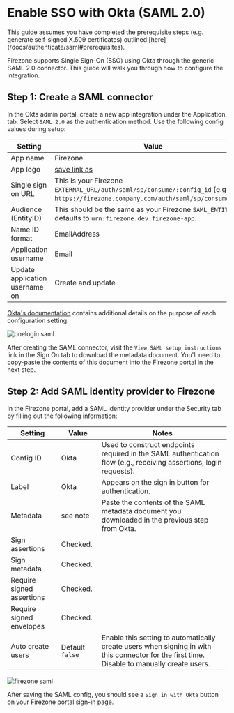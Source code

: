 
# Enable SSO with Okta (SAML 2.0)

<Alert color="info">
  This guide assumes you have completed the prerequisite steps (e.g. generate
  self-signed X.509 certificates) outlined
  [here](/docs/authenticate/saml#prerequisites).
</Alert>

Firezone supports Single Sign-On (SSO) using Okta through the generic SAML 2.0
connector. This guide will walk you through how to configure the integration.

## Step 1: Create a SAML connector

In the Okta admin portal, create a new app integration under the Application
tab. Select `SAML 2.0` as the authentication method. Use the following config
values during setup:

| Setting                        | Value                                                                                                                                  |
| ------------------------------ | -------------------------------------------------------------------------------------------------------------------------------------- |
| App name                       | Firezone                                                                                                                               |
| App logo                       | [save link as](/images/save-logo.png)                                                                                                  |
| Single sign on URL             | This is your Firezone `EXTERNAL_URL/auth/saml/sp/consume/:config_id` (e.g., `https://firezone.company.com/auth/saml/sp/consume/okta`). |
| Audience (EntityID)            | This should be the same as your Firezone `SAML_ENTITY_ID`, defaults to `urn:firezone.dev:firezone-app`.                                |
| Name ID format                 | EmailAddress                                                                                                                           |
| Application username           | Email                                                                                                                                  |
| Update application username on | Create and update                                                                                                                      |

[Okta's documentation](https://help.okta.com/oie/en-us/Content/Topics/Apps/Apps_App_Integration_Wizard_SAML.htm)
contains additional details on the purpose of each configuration setting.

<Image className="mx-auto"
  src="/images/okta-saml.png"
  width={960}
  height={540}
  alt="onelogin saml"
/>

After creating the SAML connector, visit the `View SAML setup instructions` link
in the Sign On tab to download the metadata document. You'll need to copy-paste
the contents of this document into the Firezone portal in the next step.

## Step 2: Add SAML identity provider to Firezone

In the Firezone portal, add a SAML identity provider under the Security tab by
filling out the following information:

| Setting                   | Value           | Notes                                                                                                                                       |
| ------------------------- | --------------- | ------------------------------------------------------------------------------------------------------------------------------------------- |
| Config ID                 | Okta            | Used to construct endpoints required in the SAML authentication flow (e.g., receiving assertions, login requests).                          |
| Label                     | Okta            | Appears on the sign in button for authentication.                                                                                           |
| Metadata                  | see note        | Paste the contents of the SAML metadata document you downloaded in the previous step from Okta.                                             |
| Sign assertions           | Checked.        |                                                                                                                                             |
| Sign metadata             | Checked.        |                                                                                                                                             |
| Require signed assertions | Checked.        |                                                                                                                                             |
| Require signed envelopes  | Checked.        |                                                                                                                                             |
| Auto create users         | Default `false` | Enable this setting to automatically create users when signing in with this connector for the first time. Disable to manually create users. |

<Image className="mx-auto"
  alt="firezone saml"
  width={960}
  height={540}
  src="/images/firezone-saml-2.png"
/>

After saving the SAML config, you should see a `Sign in with Okta` button on
your Firezone portal sign-in page.
